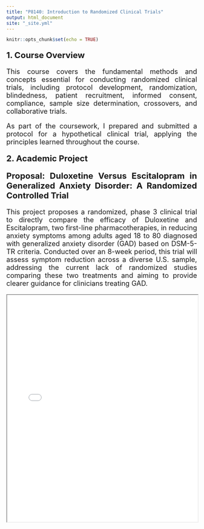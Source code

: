 ```yaml
---
title: "P8140: Introduction to Randomized Clinical Trials"
output: html_document
site: "_site.yml"
---
```


```r
knitr::opts_chunk$set(echo = TRUE)
```

<style>
  body {
    text-align: justify; 
  }

  h2 {
    font-weight: bold; 
    font-size: 22px; 
    margin-top: 20px; 
    margin-bottom: 20px; 
    margin-left: 0; 
    text-indent: 0; 
  }
  
  p, .course-summary {
    font-size: 18px; 
  }

  .navbar {
    position: fixed;
    width: 100%;
    z-index: 999; 
  }
</style>
<script>
document.addEventListener("DOMContentLoaded", () => {
  const headerHeight = 200; 

  document.querySelectorAll('a[href^="#"]').forEach(anchor => {
    anchor.addEventListener('click', function (e) {
      e.preventDefault(); 
      const targetId = this.getAttribute('href');
      const targetElement = document.querySelector(targetId);

      if (targetElement) {
        const elementTop = targetElement.getBoundingClientRect().top + window.pageYOffset;
        const scrollToPosition = elementTop - headerHeight; 

        window.scrollTo({
          top: scrollToPosition,
          behavior: 'smooth'
        });
      }
    });
  });
});
</script>

  <h2>1&#46; Course Overview</h2>

  <p>This course covers the fundamental methods and concepts essential for conducting randomized clinical trials, including protocol development, randomization, blindedness, patient recruitment, informed consent, compliance, sample size determination, crossovers, and collaborative trials. </p>
  
  <p>As part of the coursework, I prepared and submitted a protocol for a hypothetical clinical trial, applying the principles learned throughout the course.</p>
  
  <h2>2&#46; Academic Project</h2>

<div>
  <h2>Proposal: Duloxetine Versus Escitalopram in Generalized Anxiety Disorder: A Randomized Controlled Trial</h2>

  <p>
This project proposes a randomized, phase 3 clinical trial to directly compare the efficacy of Duloxetine and Escitalopram, two first-line pharmacotherapies, in reducing anxiety symptoms among adults aged 18 to 80 diagnosed with generalized anxiety disorder (GAD) based on DSM-5-TR criteria. Conducted over an 8-week period, this trial will assess symptom reduction across a diverse U.S. sample, addressing the current lack of randomized studies comparing these two treatments and aiming to provide clearer guidance for clinicians treating GAD.
</p>
  <iframe src="pdf/P8140.pdf" width="100%" height="600px">
    This browser does not support PDFs. Please download the PDF to view it: <a href="pdfs/P8140.pdf">Download PDF</a>.
  </iframe>
</div>
